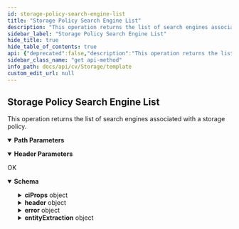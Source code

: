 ```yaml
---
id: storage-policy-search-engine-list
title: "Storage Policy Search Engine List"
description: "This operation returns the list of search engines associated with a storage policy."
sidebar_label: "Storage Policy Search Engine List"
hide_title: true
hide_table_of_contents: true
api: {"deprecated":false,"description":"This operation returns the list of search engines associated with a storage policy.","operationId":"Storage Policy Search Engine List","parameters":[{"description":"","in":"header","name":"Authtoken","required":true,"schema":{"example":"{{TOKEN}}","type":"string"}},{"description":"","in":"header","name":"Accept","required":true,"schema":{"example":"application/json","type":"string"}},{"description":"","in":"path","name":"storagePolicyId","required":true,"schema":{"type":"string"}}],"tags":["Storage Policy Operations"],"responses":{"200":{"description":"OK","content":{"application/json":{"schema":{"type":"object","properties":{"ciProps":{"type":"object","properties":{"includeDocTypes":{"type":"string"},"minDocSizeKB":{"type":"integer"},"archGroupId":{"type":"integer"},"numPeriod":{"type":"integer"},"flags":{"type":"integer"},"type":{"type":"integer"},"entityIds":{"type":"string"},"filterSelected":{"type":"integer"},"indexType":{"type":"integer"},"calendarId":{"type":"integer"},"synchronizeOn":{"type":"boolean"},"retentionDays":{"type":"integer"},"contentIndexDataOver":{"type":"integer"},"enable":{"type":"integer"},"cloudId":{"type":"integer"},"dayNumber":{"type":"integer"},"startTime":{"type":"integer"},"jobsOlderThan":{"type":"integer"},"sourceCopyId":{"type":"integer"},"excludeDocTypes":{"type":"string"},"deferredDays":{"type":"integer"},"maxDocSizeKB":{"type":"integer"},"allEntities":{"type":"array","items":{"type":"object","properties":{"name":{"type":"string"},"id":{"type":"integer"}}}}}},"header":{"type":"object","properties":{"userId":{"type":"integer"},"localeId":{"type":"integer"}}},"error":{"type":"object","properties":{"errorString":{"type":"string"},"errorCode":{"type":"integer"}}},"entityExtraction":{"type":"object","properties":{"isConfigured":{"type":"boolean"},"entities":{"type":"array","items":{"type":"object","properties":{"entityName":{"type":"string"},"entityId":{"type":"integer"},"enabled":{"type":"boolean"}}}}}}},"x-examples":{"Example 1":{"ciProps":{"includeDocTypes":"","minDocSizeKB":0,"archGroupId":0,"numPeriod":0,"flags":0,"type":0,"entityIds":"","filterSelected":0,"indexType":0,"calendarId":0,"synchronizeOn":false,"retentionDays":0,"contentIndexDataOver":0,"enable":0,"cloudId":0,"dayNumber":0,"startTime":0,"jobsOlderThan":0,"sourceCopyId":0,"excludeDocTypes":"","deferredDays":0,"maxDocSizeKB":0,"allEntities":[{"name":"SSN","id":1},{"name":"American CC","id":2},{"name":"VISA CC","id":3},{"name":"MasterCard CC","id":4},{"name":"Discover CC","id":5},{"name":"Routing Number","id":6},{"name":"Location","id":7},{"name":"US Phone number","id":8}]},"header":{"userId":0,"localeId":0},"error":{"errorString":"","errorCode":1},"entityExtraction":{"isConfigured":false,"entities":[{"entityName":"Social Security number (SSN)","entityId":1,"enabled":false},{"entityName":"Date","entityId":5,"enabled":false},{"entityName":"Credit Card","entityId":9,"enabled":false},{"entityName":"Email","entityId":10,"enabled":false},{"entityName":"Phone Number","entityId":11,"enabled":false},{"entityName":"IP Address","entityId":12,"enabled":false},{"entityName":"Bank Routing","entityId":15,"enabled":false},{"entityName":"Individual Taxpayer Identification Number (ITIN)","entityId":16,"enabled":false},{"entityName":"Hostname","entityId":18,"enabled":false},{"entityName":"Finance Tags","entityId":19,"enabled":false},{"entityName":"UK Nino","entityId":21,"enabled":false},{"entityName":"UK NHS Number","entityId":22,"enabled":false},{"entityName":"UK Driving License","entityId":23,"enabled":false},{"entityName":"UK Passport","entityId":24,"enabled":false},{"entityName":"Finland Hetu","entityId":25,"enabled":false},{"entityName":"Finland Passport","entityId":26,"enabled":false},{"entityName":"France INSEE","entityId":27,"enabled":false},{"entityName":"France Passport","entityId":28,"enabled":false},{"entityName":"Germany PK","entityId":29,"enabled":false},{"entityName":"Germany Steuer ID","entityId":30,"enabled":false},{"entityName":"Germany VSNR","entityId":31,"enabled":false},{"entityName":"Germany Passport","entityId":32,"enabled":false},{"entityName":"Greece AFM","entityId":33,"enabled":false},{"entityName":"Greece Tautotita","entityId":34,"enabled":false},{"entityName":"Greece Passport","entityId":35,"enabled":false},{"entityName":"Danish SSN","entityId":36,"enabled":false},{"entityName":"Danish Passport","entityId":37,"enabled":false},{"entityName":"Dutch SSN","entityId":38,"enabled":false},{"entityName":"Ireland PPSN","entityId":39,"enabled":false},{"entityName":"Austria Passport","entityId":40,"enabled":false},{"entityName":"Hungary Passport","entityId":41,"enabled":false},{"entityName":"Italy Passport","entityId":42,"enabled":false},{"entityName":"Sweden Passport","entityId":43,"enabled":false},{"entityName":"Date of Birth","entityId":44,"enabled":false},{"entityName":"Health Insurance Claim Number","entityId":45,"enabled":false},{"entityName":"Medicare Beneficiary Identifier","entityId":46,"enabled":false},{"entityName":"Australia Bank State Branch Code","entityId":47,"enabled":false},{"entityName":"Australia Driving License","entityId":48,"enabled":false},{"entityName":"Australia Medical Account Number","entityId":49,"enabled":false},{"entityName":"Australia Passport","entityId":50,"enabled":false},{"entityName":"Australia Tax File Number","entityId":51,"enabled":false},{"entityName":"Canada Social Insurance Number","entityId":52,"enabled":false},{"entityName":"Canada Bank Transit Number","entityId":53,"enabled":false},{"entityName":"Canada Health Service Number","entityId":54,"enabled":false},{"entityName":"Canada Passport","entityId":55,"enabled":false},{"entityName":"Canada PHIN","entityId":56,"enabled":false},{"entityName":"Canada Ontario Driving License","entityId":57,"enabled":false},{"entityName":"Canada Postal Code","entityId":58,"enabled":false},{"entityName":"IBAN","entityId":59,"enabled":false},{"entityName":"PESEL","entityId":61,"enabled":false},{"entityName":"India Passport","entityId":62,"enabled":false},{"entityName":"India PAN","entityId":63,"enabled":false},{"entityName":"Aadhaar","entityId":64,"enabled":false},{"entityName":"India TAN","entityId":65,"enabled":false},{"entityName":"India Driving License","entityId":66,"enabled":false},{"entityName":"India Voter ID","entityId":67,"enabled":false}]}}}},"examples":{"Example 1":{"value":{"ciProps":{"includeDocTypes":"","minDocSizeKB":0,"archGroupId":0,"numPeriod":0,"flags":0,"type":0,"entityIds":"","filterSelected":0,"indexType":0,"calendarId":0,"synchronizeOn":false,"retentionDays":0,"contentIndexDataOver":0,"enable":0,"cloudId":0,"dayNumber":0,"startTime":0,"jobsOlderThan":0,"sourceCopyId":0,"excludeDocTypes":"","deferredDays":0,"maxDocSizeKB":0,"allEntities":[{"name":"SSN","id":1},{"name":"American CC","id":2},{"name":"VISA CC","id":3},{"name":"MasterCard CC","id":4},{"name":"Discover CC","id":5},{"name":"Routing Number","id":6},{"name":"Location","id":7},{"name":"US Phone number","id":8}]},"header":{"userId":0,"localeId":0},"error":{"errorString":"","errorCode":1},"entityExtraction":{"isConfigured":false,"entities":[{"entityName":"Social Security number (SSN)","entityId":1,"enabled":false},{"entityName":"Date","entityId":5,"enabled":false},{"entityName":"Credit Card","entityId":9,"enabled":false},{"entityName":"Email","entityId":10,"enabled":false},{"entityName":"Phone Number","entityId":11,"enabled":false},{"entityName":"IP Address","entityId":12,"enabled":false},{"entityName":"Bank Routing","entityId":15,"enabled":false},{"entityName":"Individual Taxpayer Identification Number (ITIN)","entityId":16,"enabled":false},{"entityName":"Hostname","entityId":18,"enabled":false},{"entityName":"Finance Tags","entityId":19,"enabled":false},{"entityName":"UK Nino","entityId":21,"enabled":false},{"entityName":"UK NHS Number","entityId":22,"enabled":false},{"entityName":"UK Driving License","entityId":23,"enabled":false},{"entityName":"UK Passport","entityId":24,"enabled":false},{"entityName":"Finland Hetu","entityId":25,"enabled":false},{"entityName":"Finland Passport","entityId":26,"enabled":false},{"entityName":"France INSEE","entityId":27,"enabled":false},{"entityName":"France Passport","entityId":28,"enabled":false},{"entityName":"Germany PK","entityId":29,"enabled":false},{"entityName":"Germany Steuer ID","entityId":30,"enabled":false},{"entityName":"Germany VSNR","entityId":31,"enabled":false},{"entityName":"Germany Passport","entityId":32,"enabled":false},{"entityName":"Greece AFM","entityId":33,"enabled":false},{"entityName":"Greece Tautotita","entityId":34,"enabled":false},{"entityName":"Greece Passport","entityId":35,"enabled":false},{"entityName":"Danish SSN","entityId":36,"enabled":false},{"entityName":"Danish Passport","entityId":37,"enabled":false},{"entityName":"Dutch SSN","entityId":38,"enabled":false},{"entityName":"Ireland PPSN","entityId":39,"enabled":false},{"entityName":"Austria Passport","entityId":40,"enabled":false},{"entityName":"Hungary Passport","entityId":41,"enabled":false},{"entityName":"Italy Passport","entityId":42,"enabled":false},{"entityName":"Sweden Passport","entityId":43,"enabled":false},{"entityName":"Date of Birth","entityId":44,"enabled":false},{"entityName":"Health Insurance Claim Number","entityId":45,"enabled":false},{"entityName":"Medicare Beneficiary Identifier","entityId":46,"enabled":false},{"entityName":"Australia Bank State Branch Code","entityId":47,"enabled":false},{"entityName":"Australia Driving License","entityId":48,"enabled":false},{"entityName":"Australia Medical Account Number","entityId":49,"enabled":false},{"entityName":"Australia Passport","entityId":50,"enabled":false},{"entityName":"Australia Tax File Number","entityId":51,"enabled":false},{"entityName":"Canada Social Insurance Number","entityId":52,"enabled":false},{"entityName":"Canada Bank Transit Number","entityId":53,"enabled":false},{"entityName":"Canada Health Service Number","entityId":54,"enabled":false},{"entityName":"Canada Passport","entityId":55,"enabled":false},{"entityName":"Canada PHIN","entityId":56,"enabled":false},{"entityName":"Canada Ontario Driving License","entityId":57,"enabled":false},{"entityName":"Canada Postal Code","entityId":58,"enabled":false},{"entityName":"IBAN","entityId":59,"enabled":false},{"entityName":"PESEL","entityId":61,"enabled":false},{"entityName":"India Passport","entityId":62,"enabled":false},{"entityName":"India PAN","entityId":63,"enabled":false},{"entityName":"Aadhaar","entityId":64,"enabled":false},{"entityName":"India TAN","entityId":65,"enabled":false},{"entityName":"India Driving License","entityId":66,"enabled":false},{"entityName":"India Voter ID","entityId":67,"enabled":false}]}}}}}}}},"method":"get","path":"/V2/StoragePolicy/{storagePolicyId}/SearchEngineProperties","servers":[{"url":"http://{hostname}/webconsole/api","variables":{"hostname":{"default":"localhost","description":"Webconsole"}}}],"info":{"title":"Template","contact":{},"version":"1.0","description":"Template"},"postman":{"name":"Storage Policy Search Engine List","description":{"content":"This operation returns the list of search engines associated with a storage policy.","type":"text/plain"},"url":{"path":["V2","StoragePolicy",":storagePolicyId","SearchEngineProperties"],"host":["{{baseUrl}}"],"query":[],"variable":[{"disabled":false,"description":{"content":"(Required) ","type":"text/plain"},"type":"any","value":"","key":"storagePolicyId"}]},"header":[{"disabled":false,"description":{"content":"(Required) ","type":"text/plain"},"key":"Authtoken","value":""},{"key":"Accept","value":"application/json"}],"method":"GET"}}
sidebar_class_name: "get api-method"
info_path: docs/api/cv/Storage/template
custom_edit_url: null
---
```



## Storage Policy Search Engine List



This operation returns the list of search engines associated with a storage policy.

<details style={{"marginBottom":"1rem"}} data-collapsed={false} open={true}><summary style={{}}><strong>Path Parameters</strong></summary><div><ul><ParamsItem className={"paramsItem"} param={{"description":"","in":"path","name":"storagePolicyId","required":true,"schema":{"type":"string"}}}></ParamsItem></ul></div></details><details style={{"marginBottom":"1rem"}} data-collapsed={false} open={true}><summary style={{}}><strong>Header Parameters</strong></summary><div><ul><ParamsItem className={"paramsItem"} param={{"description":"","in":"header","name":"Authtoken","required":true,"schema":{"example":"{{TOKEN}}","type":"string"}}}></ParamsItem><ParamsItem className={"paramsItem"} param={{"description":"","in":"header","name":"Accept","required":true,"schema":{"example":"application/json","type":"string"}}}></ParamsItem></ul></div></details><div><ApiTabs><TabItem label={"200"} value={"200"}><div>

OK

</div><div><MimeTabs schemaType={"response"}><TabItem label={"application/json"} value={"application/json"}><SchemaTabs><TabItem label={"Schema"} value={"Schema"}><details style={{}} data-collapsed={false} open={true}><summary style={{"textAlign":"left"}}><strong>Schema</strong></summary><div style={{"textAlign":"left","marginLeft":"1rem"}}></div><ul style={{"marginLeft":"1rem"}}><SchemaItem collapsible={true} className={"schemaItem"}><details style={{}}><summary style={{}}><strong>ciProps</strong><span style={{"opacity":"0.6"}}> object</span></summary><div style={{"marginLeft":"1rem"}}><SchemaItem collapsible={false} name={"includeDocTypes"} required={false} deprecated={undefined} schemaDescription={undefined} schemaName={"string"} qualifierMessage={undefined} defaultValue={undefined}></SchemaItem><SchemaItem collapsible={false} name={"minDocSizeKB"} required={false} deprecated={undefined} schemaDescription={undefined} schemaName={"integer"} qualifierMessage={undefined} defaultValue={undefined}></SchemaItem><SchemaItem collapsible={false} name={"archGroupId"} required={false} deprecated={undefined} schemaDescription={undefined} schemaName={"integer"} qualifierMessage={undefined} defaultValue={undefined}></SchemaItem><SchemaItem collapsible={false} name={"numPeriod"} required={false} deprecated={undefined} schemaDescription={undefined} schemaName={"integer"} qualifierMessage={undefined} defaultValue={undefined}></SchemaItem><SchemaItem collapsible={false} name={"flags"} required={false} deprecated={undefined} schemaDescription={undefined} schemaName={"integer"} qualifierMessage={undefined} defaultValue={undefined}></SchemaItem><SchemaItem collapsible={false} name={"type"} required={false} deprecated={undefined} schemaDescription={undefined} schemaName={"integer"} qualifierMessage={undefined} defaultValue={undefined}></SchemaItem><SchemaItem collapsible={false} name={"entityIds"} required={false} deprecated={undefined} schemaDescription={undefined} schemaName={"string"} qualifierMessage={undefined} defaultValue={undefined}></SchemaItem><SchemaItem collapsible={false} name={"filterSelected"} required={false} deprecated={undefined} schemaDescription={undefined} schemaName={"integer"} qualifierMessage={undefined} defaultValue={undefined}></SchemaItem><SchemaItem collapsible={false} name={"indexType"} required={false} deprecated={undefined} schemaDescription={undefined} schemaName={"integer"} qualifierMessage={undefined} defaultValue={undefined}></SchemaItem><SchemaItem collapsible={false} name={"calendarId"} required={false} deprecated={undefined} schemaDescription={undefined} schemaName={"integer"} qualifierMessage={undefined} defaultValue={undefined}></SchemaItem><SchemaItem collapsible={false} name={"synchronizeOn"} required={false} deprecated={undefined} schemaDescription={undefined} schemaName={"boolean"} qualifierMessage={undefined} defaultValue={undefined}></SchemaItem><SchemaItem collapsible={false} name={"retentionDays"} required={false} deprecated={undefined} schemaDescription={undefined} schemaName={"integer"} qualifierMessage={undefined} defaultValue={undefined}></SchemaItem><SchemaItem collapsible={false} name={"contentIndexDataOver"} required={false} deprecated={undefined} schemaDescription={undefined} schemaName={"integer"} qualifierMessage={undefined} defaultValue={undefined}></SchemaItem><SchemaItem collapsible={false} name={"enable"} required={false} deprecated={undefined} schemaDescription={undefined} schemaName={"integer"} qualifierMessage={undefined} defaultValue={undefined}></SchemaItem><SchemaItem collapsible={false} name={"cloudId"} required={false} deprecated={undefined} schemaDescription={undefined} schemaName={"integer"} qualifierMessage={undefined} defaultValue={undefined}></SchemaItem><SchemaItem collapsible={false} name={"dayNumber"} required={false} deprecated={undefined} schemaDescription={undefined} schemaName={"integer"} qualifierMessage={undefined} defaultValue={undefined}></SchemaItem><SchemaItem collapsible={false} name={"startTime"} required={false} deprecated={undefined} schemaDescription={undefined} schemaName={"integer"} qualifierMessage={undefined} defaultValue={undefined}></SchemaItem><SchemaItem collapsible={false} name={"jobsOlderThan"} required={false} deprecated={undefined} schemaDescription={undefined} schemaName={"integer"} qualifierMessage={undefined} defaultValue={undefined}></SchemaItem><SchemaItem collapsible={false} name={"sourceCopyId"} required={false} deprecated={undefined} schemaDescription={undefined} schemaName={"integer"} qualifierMessage={undefined} defaultValue={undefined}></SchemaItem><SchemaItem collapsible={false} name={"excludeDocTypes"} required={false} deprecated={undefined} schemaDescription={undefined} schemaName={"string"} qualifierMessage={undefined} defaultValue={undefined}></SchemaItem><SchemaItem collapsible={false} name={"deferredDays"} required={false} deprecated={undefined} schemaDescription={undefined} schemaName={"integer"} qualifierMessage={undefined} defaultValue={undefined}></SchemaItem><SchemaItem collapsible={false} name={"maxDocSizeKB"} required={false} deprecated={undefined} schemaDescription={undefined} schemaName={"integer"} qualifierMessage={undefined} defaultValue={undefined}></SchemaItem><SchemaItem collapsible={true} className={"schemaItem"}><details style={{}}><summary style={{}}><strong>allEntities</strong><span style={{"opacity":"0.6"}}> object[]</span></summary><div style={{"marginLeft":"1rem"}}><SchemaItem collapsible={false} name={"name"} required={false} deprecated={undefined} schemaDescription={undefined} schemaName={"string"} qualifierMessage={undefined} defaultValue={undefined}></SchemaItem><SchemaItem collapsible={false} name={"id"} required={false} deprecated={undefined} schemaDescription={undefined} schemaName={"integer"} qualifierMessage={undefined} defaultValue={undefined}></SchemaItem></div></details></SchemaItem></div></details></SchemaItem><SchemaItem collapsible={true} className={"schemaItem"}><details style={{}}><summary style={{}}><strong>header</strong><span style={{"opacity":"0.6"}}> object</span></summary><div style={{"marginLeft":"1rem"}}><SchemaItem collapsible={false} name={"userId"} required={false} deprecated={undefined} schemaDescription={undefined} schemaName={"integer"} qualifierMessage={undefined} defaultValue={undefined}></SchemaItem><SchemaItem collapsible={false} name={"localeId"} required={false} deprecated={undefined} schemaDescription={undefined} schemaName={"integer"} qualifierMessage={undefined} defaultValue={undefined}></SchemaItem></div></details></SchemaItem><SchemaItem collapsible={true} className={"schemaItem"}><details style={{}}><summary style={{}}><strong>error</strong><span style={{"opacity":"0.6"}}> object</span></summary><div style={{"marginLeft":"1rem"}}><SchemaItem collapsible={false} name={"errorString"} required={false} deprecated={undefined} schemaDescription={undefined} schemaName={"string"} qualifierMessage={undefined} defaultValue={undefined}></SchemaItem><SchemaItem collapsible={false} name={"errorCode"} required={false} deprecated={undefined} schemaDescription={undefined} schemaName={"integer"} qualifierMessage={undefined} defaultValue={undefined}></SchemaItem></div></details></SchemaItem><SchemaItem collapsible={true} className={"schemaItem"}><details style={{}}><summary style={{}}><strong>entityExtraction</strong><span style={{"opacity":"0.6"}}> object</span></summary><div style={{"marginLeft":"1rem"}}><SchemaItem collapsible={false} name={"isConfigured"} required={false} deprecated={undefined} schemaDescription={undefined} schemaName={"boolean"} qualifierMessage={undefined} defaultValue={undefined}></SchemaItem><SchemaItem collapsible={true} className={"schemaItem"}><details style={{}}><summary style={{}}><strong>entities</strong><span style={{"opacity":"0.6"}}> object[]</span></summary><div style={{"marginLeft":"1rem"}}><SchemaItem collapsible={false} name={"entityName"} required={false} deprecated={undefined} schemaDescription={undefined} schemaName={"string"} qualifierMessage={undefined} defaultValue={undefined}></SchemaItem><SchemaItem collapsible={false} name={"entityId"} required={false} deprecated={undefined} schemaDescription={undefined} schemaName={"integer"} qualifierMessage={undefined} defaultValue={undefined}></SchemaItem><SchemaItem collapsible={false} name={"enabled"} required={false} deprecated={undefined} schemaDescription={undefined} schemaName={"boolean"} qualifierMessage={undefined} defaultValue={undefined}></SchemaItem></div></details></SchemaItem></div></details></SchemaItem></ul></details></TabItem><TabItem label={"Example (from schema)"} value={"Example (from schema)"}><ResponseSamples responseExample={"{\n  \"ciProps\": {\n    \"includeDocTypes\": \"string\",\n    \"minDocSizeKB\": 0,\n    \"archGroupId\": 0,\n    \"numPeriod\": 0,\n    \"flags\": 0,\n    \"type\": 0,\n    \"entityIds\": \"string\",\n    \"filterSelected\": 0,\n    \"indexType\": 0,\n    \"calendarId\": 0,\n    \"synchronizeOn\": true,\n    \"retentionDays\": 0,\n    \"contentIndexDataOver\": 0,\n    \"enable\": 0,\n    \"cloudId\": 0,\n    \"dayNumber\": 0,\n    \"startTime\": 0,\n    \"jobsOlderThan\": 0,\n    \"sourceCopyId\": 0,\n    \"excludeDocTypes\": \"string\",\n    \"deferredDays\": 0,\n    \"maxDocSizeKB\": 0,\n    \"allEntities\": [\n      {\n        \"name\": \"string\",\n        \"id\": 0\n      }\n    ]\n  },\n  \"header\": {\n    \"userId\": 0,\n    \"localeId\": 0\n  },\n  \"error\": {\n    \"errorString\": \"string\",\n    \"errorCode\": 0\n  },\n  \"entityExtraction\": {\n    \"isConfigured\": true,\n    \"entities\": [\n      {\n        \"entityName\": \"string\",\n        \"entityId\": 0,\n        \"enabled\": true\n      }\n    ]\n  }\n}"} language={"json"}></ResponseSamples></TabItem><TabItem label={" Example 1"} value={" Example 1"}><ResponseSamples responseExample={"{\n  \"ciProps\": {\n    \"includeDocTypes\": \"\",\n    \"minDocSizeKB\": 0,\n    \"archGroupId\": 0,\n    \"numPeriod\": 0,\n    \"flags\": 0,\n    \"type\": 0,\n    \"entityIds\": \"\",\n    \"filterSelected\": 0,\n    \"indexType\": 0,\n    \"calendarId\": 0,\n    \"synchronizeOn\": false,\n    \"retentionDays\": 0,\n    \"contentIndexDataOver\": 0,\n    \"enable\": 0,\n    \"cloudId\": 0,\n    \"dayNumber\": 0,\n    \"startTime\": 0,\n    \"jobsOlderThan\": 0,\n    \"sourceCopyId\": 0,\n    \"excludeDocTypes\": \"\",\n    \"deferredDays\": 0,\n    \"maxDocSizeKB\": 0,\n    \"allEntities\": [\n      {\n        \"name\": \"SSN\",\n        \"id\": 1\n      },\n      {\n        \"name\": \"American CC\",\n        \"id\": 2\n      },\n      {\n        \"name\": \"VISA CC\",\n        \"id\": 3\n      },\n      {\n        \"name\": \"MasterCard CC\",\n        \"id\": 4\n      },\n      {\n        \"name\": \"Discover CC\",\n        \"id\": 5\n      },\n      {\n        \"name\": \"Routing Number\",\n        \"id\": 6\n      },\n      {\n        \"name\": \"Location\",\n        \"id\": 7\n      },\n      {\n        \"name\": \"US Phone number\",\n        \"id\": 8\n      }\n    ]\n  },\n  \"header\": {\n    \"userId\": 0,\n    \"localeId\": 0\n  },\n  \"error\": {\n    \"errorString\": \"\",\n    \"errorCode\": 1\n  },\n  \"entityExtraction\": {\n    \"isConfigured\": false,\n    \"entities\": [\n      {\n        \"entityName\": \"Social Security number (SSN)\",\n        \"entityId\": 1,\n        \"enabled\": false\n      },\n      {\n        \"entityName\": \"Date\",\n        \"entityId\": 5,\n        \"enabled\": false\n      },\n      {\n        \"entityName\": \"Credit Card\",\n        \"entityId\": 9,\n        \"enabled\": false\n      },\n      {\n        \"entityName\": \"Email\",\n        \"entityId\": 10,\n        \"enabled\": false\n      },\n      {\n        \"entityName\": \"Phone Number\",\n        \"entityId\": 11,\n        \"enabled\": false\n      },\n      {\n        \"entityName\": \"IP Address\",\n        \"entityId\": 12,\n        \"enabled\": false\n      },\n      {\n        \"entityName\": \"Bank Routing\",\n        \"entityId\": 15,\n        \"enabled\": false\n      },\n      {\n        \"entityName\": \"Individual Taxpayer Identification Number (ITIN)\",\n        \"entityId\": 16,\n        \"enabled\": false\n      },\n      {\n        \"entityName\": \"Hostname\",\n        \"entityId\": 18,\n        \"enabled\": false\n      },\n      {\n        \"entityName\": \"Finance Tags\",\n        \"entityId\": 19,\n        \"enabled\": false\n      },\n      {\n        \"entityName\": \"UK Nino\",\n        \"entityId\": 21,\n        \"enabled\": false\n      },\n      {\n        \"entityName\": \"UK NHS Number\",\n        \"entityId\": 22,\n        \"enabled\": false\n      },\n      {\n        \"entityName\": \"UK Driving License\",\n        \"entityId\": 23,\n        \"enabled\": false\n      },\n      {\n        \"entityName\": \"UK Passport\",\n        \"entityId\": 24,\n        \"enabled\": false\n      },\n      {\n        \"entityName\": \"Finland Hetu\",\n        \"entityId\": 25,\n        \"enabled\": false\n      },\n      {\n        \"entityName\": \"Finland Passport\",\n        \"entityId\": 26,\n        \"enabled\": false\n      },\n      {\n        \"entityName\": \"France INSEE\",\n        \"entityId\": 27,\n        \"enabled\": false\n      },\n      {\n        \"entityName\": \"France Passport\",\n        \"entityId\": 28,\n        \"enabled\": false\n      },\n      {\n        \"entityName\": \"Germany PK\",\n        \"entityId\": 29,\n        \"enabled\": false\n      },\n      {\n        \"entityName\": \"Germany Steuer ID\",\n        \"entityId\": 30,\n        \"enabled\": false\n      },\n      {\n        \"entityName\": \"Germany VSNR\",\n        \"entityId\": 31,\n        \"enabled\": false\n      },\n      {\n        \"entityName\": \"Germany Passport\",\n        \"entityId\": 32,\n        \"enabled\": false\n      },\n      {\n        \"entityName\": \"Greece AFM\",\n        \"entityId\": 33,\n        \"enabled\": false\n      },\n      {\n        \"entityName\": \"Greece Tautotita\",\n        \"entityId\": 34,\n        \"enabled\": false\n      },\n      {\n        \"entityName\": \"Greece Passport\",\n        \"entityId\": 35,\n        \"enabled\": false\n      },\n      {\n        \"entityName\": \"Danish SSN\",\n        \"entityId\": 36,\n        \"enabled\": false\n      },\n      {\n        \"entityName\": \"Danish Passport\",\n        \"entityId\": 37,\n        \"enabled\": false\n      },\n      {\n        \"entityName\": \"Dutch SSN\",\n        \"entityId\": 38,\n        \"enabled\": false\n      },\n      {\n        \"entityName\": \"Ireland PPSN\",\n        \"entityId\": 39,\n        \"enabled\": false\n      },\n      {\n        \"entityName\": \"Austria Passport\",\n        \"entityId\": 40,\n        \"enabled\": false\n      },\n      {\n        \"entityName\": \"Hungary Passport\",\n        \"entityId\": 41,\n        \"enabled\": false\n      },\n      {\n        \"entityName\": \"Italy Passport\",\n        \"entityId\": 42,\n        \"enabled\": false\n      },\n      {\n        \"entityName\": \"Sweden Passport\",\n        \"entityId\": 43,\n        \"enabled\": false\n      },\n      {\n        \"entityName\": \"Date of Birth\",\n        \"entityId\": 44,\n        \"enabled\": false\n      },\n      {\n        \"entityName\": \"Health Insurance Claim Number\",\n        \"entityId\": 45,\n        \"enabled\": false\n      },\n      {\n        \"entityName\": \"Medicare Beneficiary Identifier\",\n        \"entityId\": 46,\n        \"enabled\": false\n      },\n      {\n        \"entityName\": \"Australia Bank State Branch Code\",\n        \"entityId\": 47,\n        \"enabled\": false\n      },\n      {\n        \"entityName\": \"Australia Driving License\",\n        \"entityId\": 48,\n        \"enabled\": false\n      },\n      {\n        \"entityName\": \"Australia Medical Account Number\",\n        \"entityId\": 49,\n        \"enabled\": false\n      },\n      {\n        \"entityName\": \"Australia Passport\",\n        \"entityId\": 50,\n        \"enabled\": false\n      },\n      {\n        \"entityName\": \"Australia Tax File Number\",\n        \"entityId\": 51,\n        \"enabled\": false\n      },\n      {\n        \"entityName\": \"Canada Social Insurance Number\",\n        \"entityId\": 52,\n        \"enabled\": false\n      },\n      {\n        \"entityName\": \"Canada Bank Transit Number\",\n        \"entityId\": 53,\n        \"enabled\": false\n      },\n      {\n        \"entityName\": \"Canada Health Service Number\",\n        \"entityId\": 54,\n        \"enabled\": false\n      },\n      {\n        \"entityName\": \"Canada Passport\",\n        \"entityId\": 55,\n        \"enabled\": false\n      },\n      {\n        \"entityName\": \"Canada PHIN\",\n        \"entityId\": 56,\n        \"enabled\": false\n      },\n      {\n        \"entityName\": \"Canada Ontario Driving License\",\n        \"entityId\": 57,\n        \"enabled\": false\n      },\n      {\n        \"entityName\": \"Canada Postal Code\",\n        \"entityId\": 58,\n        \"enabled\": false\n      },\n      {\n        \"entityName\": \"IBAN\",\n        \"entityId\": 59,\n        \"enabled\": false\n      },\n      {\n        \"entityName\": \"PESEL\",\n        \"entityId\": 61,\n        \"enabled\": false\n      },\n      {\n        \"entityName\": \"India Passport\",\n        \"entityId\": 62,\n        \"enabled\": false\n      },\n      {\n        \"entityName\": \"India PAN\",\n        \"entityId\": 63,\n        \"enabled\": false\n      },\n      {\n        \"entityName\": \"Aadhaar\",\n        \"entityId\": 64,\n        \"enabled\": false\n      },\n      {\n        \"entityName\": \"India TAN\",\n        \"entityId\": 65,\n        \"enabled\": false\n      },\n      {\n        \"entityName\": \"India Driving License\",\n        \"entityId\": 66,\n        \"enabled\": false\n      },\n      {\n        \"entityName\": \"India Voter ID\",\n        \"entityId\": 67,\n        \"enabled\": false\n      }\n    ]\n  }\n}"} language={"json"}></ResponseSamples></TabItem></SchemaTabs></TabItem></MimeTabs></div></TabItem></ApiTabs></div>
      